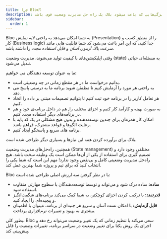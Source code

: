 ```yaml
---
title: چرا Bloc؟
description: یک مروری بر ویژگی‌هایی که باعث می‌شود بلاک یک راه حل مدیریت وضعیت قوی باشد.
sidebar:
  order: 1
---
```


Bloc به شما امکان می‌دهد به راحتی لایه نمایش (Presentation) را از منطق کسب و کار (Business logic) جدا کنید، که این امر باعث می‌شود کد شما قابلیت هایی مانند _سرعت بالا_، _آزمون آسان_ و _قابل استفاده مجدد_ را داشته باشد.

وقتی اپلیکیشن‌های با کیفیت تولید می‌شوند، مدیریت وضعیت (state) به مسئله‌ای حیاتی تبدیل می‌شود.

ما به عنوان توسعه دهندگان می خواهیم:

- بدانیم درخواست ما در هر مقطع زمانی در چه وضعیتی است.
- به راحتی هر مورد را آزمایش کنیم تا مطمئن شوید برنامه ما به درستی پاسخ می دهد.
- هر تعامل کاربر را در برنامه خود ثبت کنیم تا بتوانیم تصمیمات مبتنی بر داده را اتخاذ کنیم.
- به صورت بهینه و کارآمد کار کنیم و اجزای مختلف را, هم در داخل برنامه‌ی خود و هم در برنامه‌های دیگر استفاده مجدد کنیم.
- امکان کار همزمان برای چندین توسعه‌دهنده و بدون هیچ مشکلی در یک کد پایه با رعایت الگوها و قواعد مشترک، فراهم باشد.
- برنامه های سریع و پاسخگو ایجاد کنیم.

بلاک برای برآورده کردن همه این نیازها و بسیاری دیگر طراحی شده است.

همچنین، راه‌حل‌های مدیریت وضعیت (State management) مختلفی وجود دارد و تصمیم گیری برای استفاده از یکی از آن‌ها ممکن است یک وظیفه سخت باشد. هیچ راه‌حل مدیریت وضعیتی کامل و بی‌نقص وجود ندارد! مهم این است که شما یکی را انتخاب کنید که برای تیم و پروژه شما بهترین عمل کند.

Bloc با در نظر گرفتن سه ارزش اصلی طراحی شده است:

- **ساده:** ساده درک شود و می‌تواند و توسط توسعه‌دهندگان با سطوح مهارتی متفاوت استفاده شود.
- **قدرتمند:** با ترکیب کردن اجزای کوچکتر، به شما کمک می‌کند برنامه‌های شگفت‌انگیز و پیچیده‌ای را ایجاد کنید.
- **قابل آزمایش:** با امکان تست آسان و سریع هر جنبه‌ای از برنامه، میتوان با اطمینان بیشتری به بهبود و تغییرات نرم‌افزاری پرداخت.

بطور کلی، Bloc سعی می‌کند با تنظیم زمانی که یک تغییر وضعیت می‌تواند رخ دهد و اجرای یک روش یکتا برای تغییر وضعیت در سراسر برنامه، تغییرات وضعیت را قابل پیش‌بینی کند.
